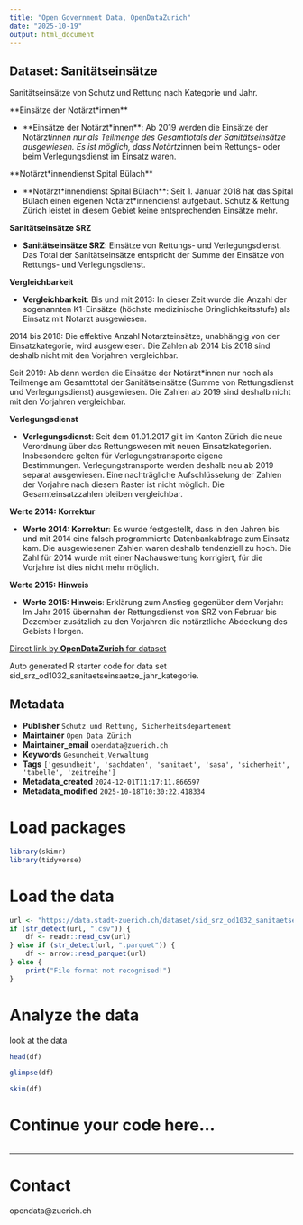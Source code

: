 ```yaml
---
title: "Open Government Data, OpenDataZurich"
date: "2025-10-19"
output: html_document
---
```


## Dataset: Sanitätseinsätze

Sanitätseinsätze von Schutz und Rettung nach Kategorie und Jahr.

**Einsätze der Notärzt*innen**

- **Einsätze der Notärzt*innen**: 
Ab 2019 werden die Einsätze der Notärzt*innen nur als Teilmenge des Gesamttotals der Sanitätseinsätze ausgewiesen. Es ist möglich, dass Notärtz*innen beim Rettungs- oder beim Verlegungsdienst im Einsatz waren.


[]()

**Notärzt*innendienst Spital Bülach**

- **Notärzt*innendienst Spital Bülach**: 
Seit 1. Januar 2018 hat das Spital Bülach einen eigenen Notärzt*innendienst aufgebaut. Schutz & Rettung Zürich leistet in diesem Gebiet keine entsprechenden Einsätze mehr.


[]()

**Sanitätseinsätze SRZ**

- **Sanitätseinsätze SRZ**: 
Einsätze von Rettungs- und Verlegungsdienst. Das Total der Sanitätseinsätze entspricht der Summe der Einsätze von Rettungs- und Verlegungsdienst.

[]()

**Vergleichbarkeit**

- **Vergleichbarkeit**: 
Bis und mit 2013: In dieser Zeit wurde die Anzahl der sogenannten K1-Einsätze (höchste medizinische Dringlichkeitsstufe) als Einsatz mit Notarzt ausgewiesen. 

2014 bis 2018: Die effektive Anzahl Notarzteinsätze, unabhängig von der Einsatzkategorie, wird ausgewiesen. Die Zahlen ab 2014 bis 2018 sind deshalb nicht mit den Vorjahren vergleichbar. 

Seit 2019: Ab dann werden die Einsätze der Notärzt*innen nur noch als Teilmenge am Gesamttotal der Sanitätseinsätze (Summe von Rettungsdienst und Verlegungsdienst) ausgewiesen. Die Zahlen ab 2019 sind deshalb nicht mit den Vorjahren vergleichbar. 

[]()

**Verlegungsdienst**

- **Verlegungsdienst**: 
Seit dem 01.01.2017 gilt im Kanton Zürich die neue Verordnung über das Rettungswesen mit neuen Einsatzkategorien. Insbesondere gelten für Verlegungstransporte eigene Bestimmungen. Verlegungstransporte werden deshalb neu ab 2019 separat ausgewiesen. Eine nachträgliche Aufschlüsselung der Zahlen der Vorjahre nach diesem Raster ist nicht möglich. Die Gesamteinsatzzahlen bleiben vergleichbar.
 

[]()

**Werte 2014: Korrektur**

- **Werte 2014: Korrektur**: 
Es wurde festgestellt, dass in den Jahren bis und mit 2014 eine falsch programmierte Datenbankabfrage zum Einsatz kam. Die ausgewiesenen Zahlen waren deshalb tendenziell zu hoch. Die Zahl für 2014 wurde mit einer Nachauswertung korrigiert, für die Vorjahre ist dies nicht mehr möglich.


[]()

**Werte 2015: Hinweis**

- **Werte 2015: Hinweis**: 
Erklärung zum Anstieg gegenüber dem Vorjahr: Im Jahr 2015 übernahm der Rettungsdienst von SRZ von Februar bis Dezember zusätzlich zu den Vorjahren die notärztliche Abdeckung des Gebiets Horgen.
 

[]()



[Direct link by **OpenDataZurich** for dataset](https://data.stadt-zuerich.ch/dataset/sid_srz_od1032_sanitaetseinsaetze_jahr_kategorie)

Auto generated R starter code for data set sid_srz_od1032_sanitaetseinsaetze_jahr_kategorie.

## Metadata

- **Publisher** `Schutz und Rettung, Sicherheitsdepartement`
- **Maintainer** `Open Data Zürich`
- **Maintainer_email** `opendata@zuerich.ch`
- **Keywords** `Ge­sund­heit,Ver­walt­ung`
- **Tags** `['gesundheit', 'sachdaten', 'sanitaet', 'sasa', 'sicherheit', 'tabelle', 'zeitreihe']`
- **Metadata_created** `2024-12-01T11:17:11.866597`
- **Metadata_modified** `2025-10-18T10:30:22.418334`


# Load packages

```r
library(skimr)
library(tidyverse)
```

# Load the data

```r
url <- "https://data.stadt-zuerich.ch/dataset/sid_srz_od1032_sanitaetseinsaetze_jahr_kategorie/download/GES103OD1032.csv"
if (str_detect(url, ".csv")) {
    df <- readr::read_csv(url)
} else if (str_detect(url, ".parquet")) {
    df <- arrow::read_parquet(url)
} else {
    print("File format not recognised!")
}
```

# Analyze the data

look at the data
```r
head(df)
```

```r
glimpse(df)
```

```r
skim(df)
```

# Continue your code here...

```r

```

------------------------------------------------------------------------

# Contact

opendata@zuerich.ch
